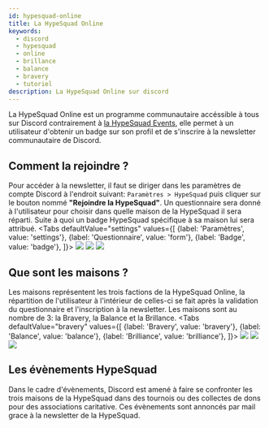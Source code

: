 ```yaml
---
id: hypesquad-online
title: La HypeSquad Online
keywords:
  - discord
  - hypesquad
  - online
  - brillance
  - balance
  - bravery
  - tutoriel
description: La HypeSquad Online sur discord
---
```


La HypeSquad Online est un programme communautaire accéssible à tous sur Discord contrairement à [la HypeSquad Events](./hypesquad-events), elle permet à un utilisateur d'obtenir un badge sur son profil et de s'inscrire à la newsletter communautaire de Discord.

## Comment la rejoindre ?
Pour accéder à la newsletter, il faut se diriger dans les paramètres de compte Discord à l'endroit suivant: `Paramètres > HypeSquad` puis cliquer sur le bouton nommé **"Rejoindre la HypeSquad"**. Un questionnaire sera donné à l'utilisateur pour choisir dans quelle maison de la HypeSquad il sera réparti. Suite à quoi un badge HypeSquad spécifique à sa maison lui sera attribué.
<Tabs
  defaultValue="settings"
  values={[
    {label: 'Paramètres', value: 'settings'},
    {label: 'Questionnaire', value: 'form'},
    {label: 'Badge', value: 'badge'},
  ]}>
  <TabItem value="settings"><img src="https://i.discord.fr/U8r.png"/></TabItem>
  <TabItem value="form"><img src="https://i.discord.fr/glf.png"/></TabItem>
  <TabItem value="badge"><img src="https://i.discord.fr/WEZ.gif"/></TabItem>
</Tabs>

## Que sont les maisons ?
Les maisons représentent les trois factions de la HypeSquad Online, la répartition de l'utilisateur à l'intérieur de celles-ci se fait après la validation du questionnaire et l'inscription à la newsletter. Les maisons sont au nombre de 3: la Bravery, la Balance et la Brillance. 
<Tabs
  defaultValue="bravery"
  values={[
    {label: 'Bravery', value: 'bravery'},
    {label: 'Balance', value: 'balance'},
    {label: 'Brilliance', value: 'brilliance'},
  ]}>
  <TabItem value="bravery"><img src="https://i.discord.fr/CIF.png"/></TabItem>
  <TabItem value="balance"><img src="https://i.discord.fr/196.png"/></TabItem>
  <TabItem value="brilliance"><img src="https://i.discord.fr/Zho.png"/></TabItem>
</Tabs>

## Les évènements HypeSquad
Dans le cadre d'évènements, Discord est amené à faire se confronter les trois maisons de la HypeSquad dans des tournois ou des collectes de dons pour des associations caritative. Ces évènements sont annoncés par mail grace à la newsletter de la HypeSquad.
